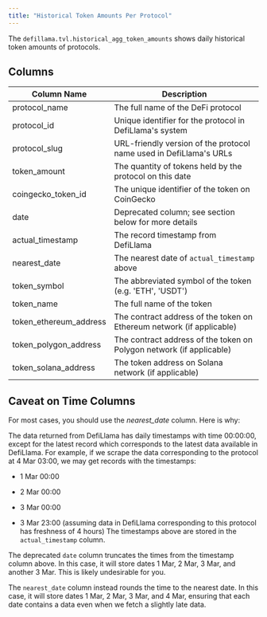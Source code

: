 ```yaml
---
title: "Historical Token Amounts Per Protocol"
---
```


The `defillama.tvl.historical_agg_token_amounts` shows daily historical token amounts of protocols.

## Columns

| Column Name              | Description                                                           |
| ------------------------ | --------------------------------------------------------------------- |
| protocol\_name           | The full name of the DeFi protocol                                    |
| protocol\_id             | Unique identifier for the protocol in DefiLlama's system              |
| protocol\_slug           | URL-friendly version of the protocol name used in DefiLlama's URLs    |
| token\_amount            | The quantity of tokens held by the protocol on this date              |
| coingecko\_token\_id     | The unique identifier of the token on CoinGecko                       |
| date                     | Deprecated column; see section below for more details                 |
| actual\_timestamp        | The record timestamp from DefiLlama                                   |
| nearest\_date            | The nearest date of `actual_timestamp` above                          |
| token\_symbol            | The abbreviated symbol of the token (e.g. 'ETH', 'USDT')              |
| token\_name              | The full name of the token                                            |
| token\_ethereum\_address | The contract address of the token on Ethereum network (if applicable) |
| token\_polygon\_address  | The contract address of the token on Polygon network (if applicable)  |
| token\_solana\_address   | The token address on Solana network (if applicable)                   |

## Caveat on Time Columns

For most cases, you should use the *nearest\_date* column. Here is why:

The data returned from DefiLlama has daily timestamps with time 00:00:00, except for the latest record which corresponds to the latest data available in DefiLlama. For example, if we scrape the data corresponding to the protocol at 4 Mar 03:00, we may get records with the timestamps:

* 1 Mar 00:00

* 2 Mar 00:00

* 3 Mar 00:00

* 3 Mar 23:00 (assuming data in DefiLlama corresponding to this protocol has freshness of 4 hours) The timestamps above are stored in the `actual_timestamp` column.

The deprecated `date` column truncates the times from the timestamp column above. In this case, it will store dates 1 Mar, 2 Mar, 3 Mar, and another 3 Mar. This is likely undesirable for you.

The `nearest_date` column instead rounds the time to the nearest date. In this case, it will store dates 1 Mar, 2 Mar, 3 Mar, and 4 Mar, ensuring that each date contains a data even when we fetch a slightly late data.



